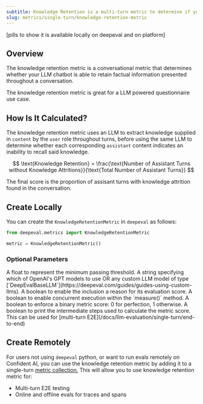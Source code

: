 ```yaml
---
subtitle: Knowledge Retention is a multi-turn metric to determine if your chatbot remembers details well.
slug: metrics/single-turn/knowledge-retention-metric
---
```


[pills to show it is available locally on deepeval and on platform]

## Overview

The knowledge retention metric is a conversational metric that determines whether your LLM chatbot is able to retain factual information presented throughout a conversation. 

<Warning>

The knowledge retention metric is great for a LLM powered questionnaire use case.

</Warning>

## How Is It Calculated?

The knowledge retention metric uses an LLM to extract knowledge supplied in `content` by the `user` role throughout turns, before using the same LLM to determine whether each corresponding `assistant` content indicates an inability to recall said knowledge.

$$
\text{Knowledge Retention} = \frac{\text{Number of Assistant Turns without Knowledge Attritions}}{\text{Total Number of Assistant Turns}}
$$

The final score is the proportion of assisant turns with knowledge attrition found in the conversation.

## Create Locally

You can create the `KnowledgeRetentionMetric` in `deepeval` as follows:

```python
from deepeval.metrics import KnowledgeRetentionMetric

metric = KnowledgeRetentionMetric()
```

### Optional Parameters

<ParamField path="threshold" type="number" default={0.5}>
    A float to represent the minimum passing threshold.
</ParamField>
<ParamField path="model" type="string | Object" default="gpt-4.1">
    A string specifying which of OpenAI's GPT models to use OR any custom LLM model of type [`DeepEvalBaseLLM`](https://deepeval.com/guides/guides-using-custom-llms). 
</ParamField>
<ParamField path="include_reason" type="boolean" default={"true"}>
    A boolean to enable the inclusion a reason for its evaluation score.
</ParamField>
<ParamField path="async_mode" type="boolean" default={"true"}>
    A boolean to enable concurrent execution within the `measure()` method.
</ParamField>
<ParamField path="strict_mode" type="boolean" default={"false"}>
    A boolean to enforce a binary metric score: 0 for perfection, 1 otherwise.
</ParamField>
<ParamField path="verbose_mode" type="boolean" default={"false"}>
    A boolean to print the intermediate steps used to calculate the metric score.
</ParamField>

<Success>
  This can be used for [multi-turn E2E](/docs/llm-evaluation/single-turn/end-to-end)
</Success>

## Create Remotely

For users not using `deepeval` python, or want to run evals remotely on Confident AI, you can use the knowledge retention metric by adding it to a single-turn [metric collection.](/metrics/metric-collections) This will allow you to use knowledge retention metric for:

- Multi-turn E2E testing
- Online and offline evals for traces and spans
